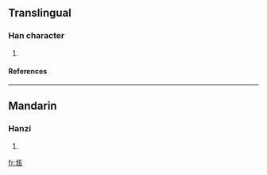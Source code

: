 ==Translingual==
===Han character===
{{Han char|rn=98|rad=瓦|as=04|sn=9|four=|canj=中山一女弓 (LUMVN)}}
# {{defn|Han|sort=瓦04}}
====References====
{{Han ref|kx=0748.160|dkj=21458|dj=1157.030|hdz=21423.050|uh=74ED|ud=29933}}

----
==Mandarin==
===Hanzi===
{{cmn-hanzi|pin=[[dǎn]] ([[dan3]])|wg=tan<sup>3</sup>}}
# {{defn|Mandarin}}

[[fr:瓭]]